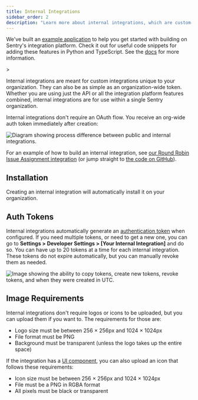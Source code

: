 ```yaml
---
title: Internal Integrations
sidebar_order: 2
description: "Learn more about internal integrations, which are custom-made for your organization."
---
```


<Alert>

We've built an [example application](https://github.com/getsentry/integration-platform-example) to help you get started with building on Sentry's integration platform. Check it out for useful code snippets for adding these features in Python and TypeScript. See the [docs](/organization/integrations/integration-platform/#example-app) for more information.

</Alert>>

Internal integrations are meant for custom integrations unique to your organization. They can also be as simple as an organization-wide token. Whether you are using just the API or all the integration platform features combined, internal integrations are for use within a single Sentry organization.

Internal integrations don't require an OAuth flow. You receive an org-wide auth token immediately after creation:

![Diagram showing process difference between public and internal integrations.](./img/authentication-flow.png)

For an example of how to build an internal integration, see [our Round Robin Issue Assignment integration](https://blog.sentry.io/2019/11/21/customize-your-sentry-workflow-a-sample-internal-integration) (or jump straight to [the code on GitHub](https://github.com/getsentry/sentry-round-robin)).

## Installation

Creating an internal integration will automatically install it on your organization.

## Auth Tokens

Internal integrations automatically generate an [authentication token](/organization/integrations/integration-platform/#auth-tokens) when configured. If you need multiple tokens, or need to get a new one, you can go to **Settings > Developer Settings > [Your Internal Integration]** and do so.
You can have up to 20 tokens at a time for each internal integration.
These tokens do not expire automatically, but you can manually revoke them as needed.

![Image showing the ability to copy tokens, create new tokens, revoke tokens, and when they were created in UTC.](./img/tokens.png)

## Image Requirements

Internal integrations don't require logos or icons to be uploaded, but you can upload them if you want to. The requirements for those are:

- Logo size must be between 256 &times; 256px and 1024 &times; 1024px
- File format must be PNG
- Background must be transparent (unless the logo takes up the entire space)

If the integration has a [UI component](/organization/integrations/integration-platform/ui-components), you can also upload an icon that follows these requirements:

- Icon size must be between 256 &times; 256px and 1024 &times; 1024px
- File must be a PNG in RGBA format
- All pixels must be black or transparent

